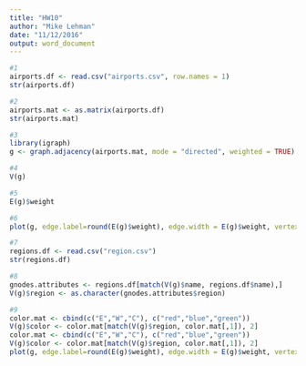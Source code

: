 ```yaml
---
title: "HW10"
author: "Mike Lehman"
date: "11/12/2016"
output: word_document
---
```


```r
#1
airports.df <- read.csv("airports.csv", row.names = 1)
str(airports.df)
```

```r
#2
airports.mat <- as.matrix(airports.df)
str(airports.mat)
```

```r
#3
library(igraph)
g <- graph.adjacency(airports.mat, mode = "directed", weighted = TRUE)
```

```r
#4
V(g)
```

```r
#5
E(g)$weight
```

```r
#6
plot(g, edge.label=round(E(g)$weight), edge.width = E(g)$weight, vertex.label = V(g)$name, vertex.size = degree(g), edge.arrow.size=0.01)
```

```r
#7
regions.df <- read.csv("region.csv")
str(regions.df)
```

```r
#8
gnodes.attributes <- regions.df[match(V(g)$name, regions.df$name),]
V(g)$region <- as.character(gnodes.attributes$region)
```

```r
#9
color.mat <- cbind(c("E","W","C"), c("red","blue","green"))
V(g)$color <- color.mat[match(V(g)$region, color.mat[,1]), 2]
color.mat <- cbind(c("E","W","C"), c("red","blue","green"))
V(g)$color <- color.mat[match(V(g)$region, color.mat[,1]), 2]
plot(g, edge.label=round(E(g)$weight), edge.width = E(g)$weight, vertex.label = V(g)$name, vertex.color = V(g)$color, vertex.size = degree(g), edge.arrow.size=0.01)
```